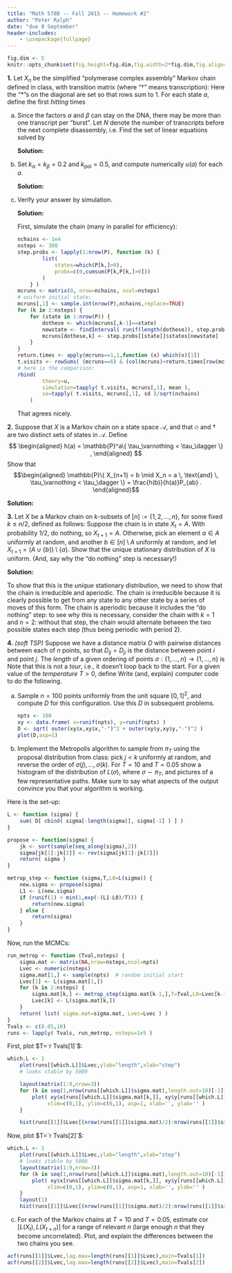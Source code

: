 ```yaml
---
title: "Math 578B -- Fall 2015 -- Homework #2"
author: "Peter Ralph"
date: "due 8 September"
header-includes:
    - \usepackage{fullpage}
---
```


\newcommand{\calA}{\mathcal{A}}
\renewcommand{\P}{\mathbb{P}}
\newcommand{\E}{\mathbb{E}}
\newcommand{\given}{\mid}
\newcommand{\oneb}{\mathbf{1}}
\newcommand{\cor}{\text{cor}\,}

<!-- wrap solutions in \ifdef{SOLUTIONS} ... \endif -->

```r
fig.dim <- 5
knitr::opts_chunk$set(fig.height=fig.dim,fig.width=2*fig.dim,fig.align='center')
```


**1.** Let $X_n$ be the simplified "polymerase complex assembly" Markov chain defined in class,
with transition matrix (where "$\dagger$" means transcription):
\begin{align}
P = 
\begin{array}{c c}  
&
\begin{array}{c c c c c c} 
    \varnothing & \alpha & \beta & \alpha+\beta & \text{pol} & \dagger \\ 
\end{array}
\\
\begin{array} {c c}
    \varnothing \\ \alpha \\ \beta \\ \alpha+\beta \\ \text{pol} \\ \dagger 
\end{array}
&
\left[
\begin{array}{c c c c c c}
    * & k_\alpha & k_\beta & 0 & 0 & 0 \\
    k_\alpha & * & 0 & k_\beta &0 & 0 \\
    k_\beta & 0 & * & k_\alpha & 0 & 0 \\
    0 & k_\beta & k_\alpha & * & k_\text{pol} & 0 \\
    0 & 0 & 0 & 0 & * & 1 \\
    0 & 0 & 0 & 1 & 0 & * 
\end{array}
\right]
\end{array}
\end{align}
Here the "$*$"s on the diagonal are set so that rows sum to 1.
For each state $a$, define
the first *hitting* times
\begin{align*}
    \tau_a &= \min\{ n \ge 0 : X_n = a \} 
\end{align*}

a.  Since the factors $\alpha$ and $\beta$ can stay on the DNA,
    there may be more than one transcript per "burst".
    Let $N$ denote the number of transcripts before the next complete disassembly,
    i.e.
    \begin{align*}
        N &= \sum_{k=0}^{\tau_\varnothing} \oneb_{X_k = \dagger} .
    \end{align*}
    Find the set of linear equations solved by
    \begin{align*}
        u(a) = \E[ N \given X_0 = a ] .
    \end{align*}

    \ifdef{SOLUTIONS}
    **Solution:**
    \it
    Note that $u(\varnothing)=0$.
    By conditioning on $X_1$, if $a \neq \varnothing$,
    and by time-homogeneity and the Markov property,
    \begin{align*}
        u(a) &= \E[ N \given X_0 = a ] \\
            &= \delta_\dagger(a) +  \E[ u(X_1) ] \\
            &= \delta_\dagger(a) +  \sum_b P_{ab} u(b) .
    \end{align*}
    Here $\delta_\dagger(a)=1$ if $a=\dagger$ and is 0 otherwise.
    \normalfont
    \endif

b.  Set $k_\alpha = k_\beta = 0.2$ and $k_\text{pol}=0.5$,
    and compute numerically $u(a)$ for each $a$.

    \ifdef{SOLUTIONS}
    **Solution:**
    \it 
    ```r
    ka <- kb <- 0.2
    kpol <- 0.5
    P <- matrix( c(
        0, ka, kb, 0, 0, 0,
        ka, 0, 0, kb, 0, 0,
        kb, 0, 0, ka, 0, 0,
        0, kb, ka, 0, kpol, 0,
        0, 0, 0, 0, 0, 1,
        0, 0, 0, 1, 0, 0
        ), byrow=TRUE, nrow=6 )
    diag(P) <- 1-rowSums(P)
    # here is u:
    u <- numeric(6)
    u[2:6] <- solve( diag(5)-P[2:6,2:6], c(rep(0,4),1) )
    u
    ```
    \endif


c.  Verify your answer by simulation.

    \ifdef{SOLUTIONS}
    **Solution:**
    \it

    First, simulate the chain
    (many in parallel for efficiency):
    ```r
    nchains <- 1e4
    nsteps <- 300
    step.probs <- lapply(1:nrow(P), function (k) {
            list( 
                states=which(P[k,]>0),
                probs=c(0,cumsum(P[k,P[k,]>0]))
            )
        } )
    mcruns <- matrix(0, nrow=nchains, ncol=nsteps)
    # uniform initial state:
    mcruns[,1] <- sample.int(nrow(P),nchains,replace=TRUE)
    for (k in 2:nsteps) {
        for (state in 1:nrow(P)) {
            dothese <- which(mcruns[,k-1]==state)
            newstate <- findInterval( runif(length(dothese)), step.probs[[state]]$probs )
            mcruns[dothese,k] <- step.probs[[state]]$states[newstate]
        }
    }
    return.times <- apply(mcruns==1,1,function (x) which(x)[1])
    t.visits <- rowSums( (mcruns==6) & (col(mcruns)<return.times[row(mcruns)]) )
    # here is the comparison:
    rbind(
            theory=u,
            simulation=tapply( t.visits, mcruns[,1], mean ),
            se=tapply( t.visits, mcruns[,1], sd )/sqrt(nchains)
        )
    ```
    That agrees nicely.

    \normalfont
    \endif

**2.** Suppose that $X$ is a Markov chain on a state space $\calA$,
    and that $\varnothing$ and $\dagger$ are two distinct sets of states in $\calA$.
    Define
    $$
    \begin{aligned}
    h(a) = \P^a\{ \tau_\varnothing < \tau_\dagger \} ,
    \end{aligned}
    $$
    Show that
    $$\begin{aligned}
    \P\{ X_{n+1} = b \given X_n = a \, \text{and} \, \tau_\varnothing < \tau_\dagger \}
    =
    \frac{h(b)}{h(a)}P_{ab} .
    \end{aligned}$$

\ifdef{SOLUTIONS}
**Solution:**
\it
Recall that $\P^a$ denotes probabilities with $X_0=a$.
By time-homogeneity,
$$\begin{aligned}
\P\{ X_{n+1} = b \given X_n = a \, \text{and} \, \tau_\varnothing < \tau_\dagger \}
&=
\P^a\{ X_{1} = b \given \tau_\varnothing < \tau_\dagger \} .
\end{aligned}$$
By the definition of conditional probability,
and then the Markov property,
$$\begin{aligned}
\P^a\{ X_{1} = b \given \tau_\varnothing < \tau_\dagger \} .
&=
\frac{ 
    \P^a\{ X_{1} = b \,\&\, \tau_\varnothing < \tau_\dagger \} 
}{
    \P\{ \tau_\varnothing < \tau_\dagger \}
}\\
&=
\frac{ 
    \P^a\{ X_{1} = b \}
    \P^a\{ \tau_\varnothing < \tau_\dagger \given X_{1} = b \} 
}{
    \P\{ \tau_\varnothing < \tau_\dagger \}
}\\
&=
\frac{h(b)P_{ab}}{h(a)} .
\end{aligned}$$
\normalfont
\endif


**3.** Let $X$ be a Markov chain on $k$-subsets of $[n]:=\{1,2,\ldots,n\}$, 
    for some fixed $k \le n/2$, defined as follows:
    Suppose the chain is in state $X_t=A$.
    With probability $1/2$, do nothing, so $X_{t+1}=A$.
    Otherwise, pick an element $a \in A$ uniformly at random,
    and another $b \in [n] \setminus A$ uniformly at random,
    and let $X_{t+1} = (A \cup \{b\}) \setminus \{a\}$.
    Show that the unique stationary distribution of $X$ is uniform.
    (And, say why the "do nothing" step is necessary!)


\ifdef{SOLUTIONS}
**Solution:**
\it
We know that if $\pi_a P_{ab} = \pi_b P_{ba}$  for all states $a,b$
and some vector $\pi$,
then the chain is reversible,
and $\pi$ is a stationary distribution.
Note that to check this we need only know $\pi$ up to a constant:
so, to check if the chain is reversible with a stationary distribution that is uniform,
we need only check that $P_{ab} = P_{ba}$ for every pair of states $a,b$.
But, this is obvious, 
because if we can produce $b$ from $a$ by one step of the above chain,
then one can go from $b$ back to $a$ in the same way (by picking the new element), 
and there is at most one way to go between each pair of states.

To show that this is the *unique* stationary distribution,
we need to show that the chain is irreducible and aperiodic.
The chain is irreducible because it is clearly possible to get from any state to any other state by a series of moves of this form.
The chain is aperiodic because it includes the "do nothing" step:
to see why this is necessary, consider the chain with $k=1$ and $n=2$:
without that step, the chain would alternate between the two possible states each step
(thus being periodic with period 2).
\normalfont
\endif

**4.** *(soft TSP)*
    Suppose we have a distance matrix $D$ with pairwise distances between each of $n$ points,
    so that $D_{ij} = D_{ji}$ is the distance between point $i$ and point $j$.
    The *length* of a given ordering of points $\sigma : \{1,\ldots,n\} \to \{1,\ldots,n\}$
    is
    \begin{align*}
        L(\sigma) = \sum_{i=1}^{n-1} D_{\sigma(i),\sigma(i+1)} .
    \end{align*}
    Note that this is not a *tour*, i.e., it doesn't loop back to the start.
    For a given value of the *temperature* $T > 0$, define
    \begin{align*}
        \pi_T(\sigma) = \exp\left( - L(\sigma) / T \right) .
    \end{align*}
    Write (and, explain) computer code to do the following.

a.  Sample $n=100$ points uniformly from the unit square $[0,1]^2$,
    and compute $D$ for this configuration.
    Use this $D$ in subsequent problems.

    \ifdef{SOLUTIONS}
    ```r
    npts <- 100
    xy <- data.frame( x=runif(npts), y=runif(npts) )
    D <- sqrt( outer(xy$x,xy$x,"-")^2 + outer(xy$y,xy$y,"-")^2 )
    plot(D,asp=1)
    ```
    \endif

    
b.  Implement the Metropolis algorithm to sample from $\pi_T$
    using the proposal distribution from class:
    pick $j<k$ uniformly at random, and reverse the order of $\sigma(j), \ldots, \sigma(k)$.
    For $T=10$ and $T=0.05$ show a histogram of the distribution of $L(\sigma)$,
    where $\sigma \sim \pi_T$,
    and pictures of a few representative paths.
    Make sure to say what aspects of the output convince you that your algorithm is working.
    

\ifdef{SOLUTIONS}

Here is the set-up:
```r
L <- function (sigma) {
    sum( D[ cbind( sigma[-length(sigma)], sigma[-1] ) ] )
}

propose <- function(sigma) {
    jk <- sort(sample(seq_along(sigma),2))
    sigma[jk[1]:jk[2]] <- rev(sigma[jk[1]:jk[2]])
    return( sigma )
}

metrop_step <- function (sigma,T,L0=L(sigma)) {
    new.sigma <- propose(sigma)
    L1 <- L(new.sigma)
    if (runif(1) < min(1,exp(-(L1-L0)/T))) {
        return(new.sigma)
    } else {
        return(sigma)
    }
}
```

Now, run the MCMCs:
```r
run_metrop <- function (Tval,nsteps) {
    sigma.mat <- matrix(NA,nrow=nsteps,ncol=npts)
    Lvec <- numeric(nsteps)
    sigma.mat[1,] <- sample(npts)  # random initial start
    Lvec[1] <- L(sigma.mat[1,])
    for (k in 2:nsteps) {
        sigma.mat[k,] <- metrop_step(sigma.mat[k-1,],T=Tval,L0=Lvec[k-1])
        Lvec[k] <- L(sigma.mat[k,])
    }
    return( list( sigma.mat=sigma.mat, Lvec=Lvec ) )
}
Tvals <- c(0.05,10)
runs <- lapply( Tvals, run_metrop, nsteps=1e5 )
```


First, plot $T=`r Tvals[1]`$:
```r
which.L <- 1
    plot(runs[[which.L]]$Lvec,ylab="length",xlab="step")
    # looks stable by 5000
```
```r
    layout(matrix(1:9,nrow=3))
    for (k in seq(1,nrow(runs[[which.L]]$sigma.mat),length.out=10)[-1]) {
        plot( xy$x[runs[[which.L]]$sigma.mat[k,]], xy$y[runs[[which.L]]$sigma.mat[k,]], type='l', 
             xlim=c(0,1), ylim=c(0,1), asp=1, xlab='', ylab='' )
    }
```
```r
    hist(runs[[1]]$Lvec[(nrow(runs[[1]]$sigma.mat)/2):nrow(runs[[1]]$sigma.mat)],main=paste("T=",Tvals[1]))
```

Now, plot $T=`r Tvals[2]`$:
```r
which.L <- 1
    plot(runs[[which.L]]$Lvec,ylab="length",xlab="step")
    # looks stable by 5000
    layout(matrix(1:9,nrow=3))
    for (k in seq(1,nrow(runs[[which.L]]$sigma.mat),length.out=10)[-1]) {
        plot( xy$x[runs[[which.L]]$sigma.mat[k,]], xy$y[runs[[which.L]]$sigma.mat[k,]], type='l', 
             xlim=c(0,1), ylim=c(0,1), asp=1, xlab='', ylab='' )
    }
    layout(1)
    hist(runs[[1]]$Lvec[(nrow(runs[[1]]$sigma.mat)/2):nrow(runs[[1]]$sigma.mat)],main=paste("T=",Tvals[1]))
```

\endif


c.  For each of the Markov chains at $T=10$ and $T=0.05$,
    estimate $\cor[L(X_t),L(X_{t+n})]$ for a range of relevant $n$
    (large enough $n$ that they become uncorrelated).
    Plot, and explain the differences between the two chains you see.

\ifdef{SOLUTIONS}
```r
acf(runs[[1]]$Lvec,lag.max=length(runs[[1]]$Lvec),main=Tvals[1])
acf(runs[[2]]$Lvec,lag.max=length(runs[[2]]$Lvec),main=Tvals[2])
```
\endif

<!--
c.  Also, estimate and visualize $\P\{ \sigma(1) = i \}$ for $T=0.05$.

\ifdef{SOLUTIONS}
```r
start.probs <- sapply( lapply(runs,list2env), with, {x<-colSums(sigma.mat[seq(floor(nrow(sigma.mat)/2),length.out=floor(nrow(sigma.mat)/2)),]);x/sum(x)} )
next.probs <- sapply( lapply(runs,list2env), with, 
                     { ones <- (sigma.mat==1);
                     tabulate( sigma.mat[cbind(row(sigma.mat)[ones],1+(col(sigma.mat)%%ncol(sigma.mat)))] ) } )
next.probs <- next.probs/colSums(next.probs)[col(next.probs)]
```
\endif
-->

